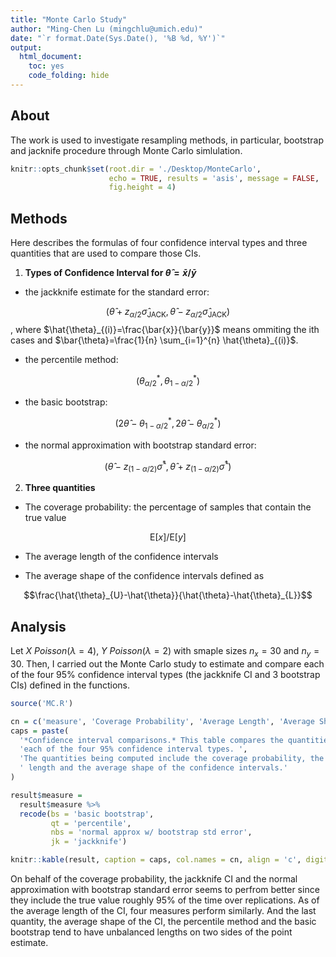 ```yaml
---
title: "Monte Carlo Study"
author: "Ming-Chen Lu (mingchlu@umich.edu)"
date: "`r format.Date(Sys.Date(), '%B %d, %Y')`"
output: 
  html_document:
    toc: yes
    code_folding: hide
---
```

## About
The work is used to investigate resampling methods, in particular, bootstrap and jacknife procedure through Monte Carlo simlulation.

```r
knitr::opts_chunk$set(root.dir = './Desktop/MonteCarlo', 
                      echo = TRUE, results = 'asis', message = FALSE, 
                      fig.height = 4)
```

## Methods
Here describes the formulas of four confidence interval types and three quantities that are used to compare those CIs.

1. **Types of Confidence Interval for $\hat{\theta}=\bar{x} / \bar{y}$**

  - the jackknife estimate for the standard error:
  
  $$(\hat{\theta} + z_{\alpha / 2} \hat{\sigma}_{\mathrm{JACK}}, \hat{\theta} - z_{\alpha / 2} \hat{\sigma}_{\mathrm{JACK}})$$, 
  where $\hat{\theta}_{(i)}=\frac{\bar{x}}{\bar{y}}$ means ommiting the ith cases and $\bar{\theta}=\frac{1}{n} \sum_{i=1}^{n} \hat{\theta}_{(i)}$.
  
  - the percentile method: 
  
  $$\left(\theta_{\alpha / 2}^{*}, \theta_{1-\alpha / 2}^{*}\right)$$
  
  - the basic bootstrap:
  
  $$\left(2 \hat{\theta}-\theta_{1-\alpha / 2}^{*}, 2 \hat{\theta}-\theta_{\alpha / 2}^{*}\right)$$
  
  - the normal approximation with bootstrap standard error:  
  
  $$\left(\hat{\theta}-z_{(1-\alpha / 2)} \hat{\sigma}^{*}, \hat{\theta}+z_{(1-\alpha / 2)} \hat{\sigma}^{*}\right)$$
  
2. **Three quantities**

  - The coverage probability: the percentage of samples that contain the true value 
  
  $$\mathrm{E}[x] / \mathrm{E}[y]$$
  
  - The average length of the confidence intervals
  
  - The average shape of the confidence intervals defined as
  
  $$\frac{\hat{\theta}_{U}-\hat{\theta}}{\hat{\theta}-\hat{\theta}_{L}}$$

\pagebreak

## Analysis 

Let $X~Poisson(\lambda = 4)$, $Y~Poisson(\lambda = 2)$ with smaple sizes $n_x = 30$ and $n_y = 30$. Then, I carried out the Monte Carlo study to estimate and compare each of the four 95% confidence interval types (the jackknife CI and 3 bootstrap CIs) defined in the functions.

```r
source('MC.R')

cn = c('measure', 'Coverage Probability', 'Average Length', 'Average Shape')
caps = paste(
  '*Confidence interval comparisons.* This table compares the quantities for ',
  'each of the four 95% confidence interval types. ',
  'The quantities being computed include the coverage probability, the average',
  ' length and the average shape of the confidence intervals.'
)

result$measure = 
  result$measure %>% 
  recode(bs = 'basic bootstrap', 
         qt = 'percentile', 
         nbs = 'normal approx w/ bootstrap std error', 
         jk = 'jackknife')

knitr::kable(result, caption = caps, col.names = cn, align = 'c', digits = 4)
```

On behalf of the coverage probability, the jackknife CI and the normal approximation with bootstrap standard error seems to perfrom better since they include the true value roughly 95% of the time over replications. As of the average length of the CI, four measures perform similarly. And the last quantity, the average shape of the CI, the percentile method and the basic bootstrap tend to have unbalanced lengths on two sides of the point estimate.
